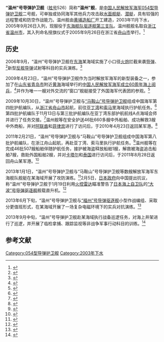 {{军舰模板
|名称= 温州舰[[File:Naval_Ensign_of_the_People's_Republic_of_China.svg|30px]]
|图片=[[File:PLANS_Wenzhou_(FFG-526)_20151213.jpg|300px]]
|照片说明=“温州”号导弹护卫舰
|舰名来源= [[浙江省|浙江省]][[温州市|温州市]]
|拥有国= [[中华人民共和国|中华人民共和国]]
|制造= [[黄埔造船厂|黄埔造船厂]]
|型号= [[054型导弹护卫舰|054型导弹护卫舰]]
|动工= 
|下水= 2003年11月
|服役= 2005年9月26日
|状态= 在役
|昵称= 
|荣誉=
|正常= 3500吨
|满载= 3900吨
|全长= 132米
|全宽= 15米
|吃水= 5米
|动力方式= {{link-en|柴-柴联合|Combined diesel and diesel}}（CODAD）
|发动机= [[16PA6STC柴油机|16PA6STC]][[柴油机|柴油机]]×4
|极速= 不低于27节
|续航= 3800海里（18节）
|成员= 190人
|舰载机= [[卡-28|卡-28]]×1或[[直-9#直-9C|直-9C]]×1
|搜索系统=H/SJD-9型舰壳主/被动声纳<br>H/LJP-345型火控雷达<br>H/LJP-344A型相控阵火控雷达<br>H/LJQ-360A型对海/低空搜索雷达<br>H/LJQ-364型对海/低空搜索雷达<br>H/LJP-347B型火控雷达<br>H/SJG-206型被动拖曳线列阵声纳
|武器系统= 4联装[[鹰击-83J|YJ-83J]][[反舰导弹|舰舰导弹]]×2<br>24联装HQ-10型[[防空导弹|舰空导弹]]*1<br>H/PJ-87型单管100毫米舰炮<br>[[H/PJ-13型6管30毫米舰炮|H/PJ-13型6管30毫米舰炮]]×4<br>003A型6管火箭深弹发射装置×2<br>3联装7424型324mm鱼雷发射器×2
|电战系统= H/RJZ-726型电子对抗系统<br>18联装H/RJZ-726-4型干扰发射装置×2<br>H/RJZ-751雷达侦察干扰装置
|其它=
|绰号=温迪（[[原神|原神]]中的角色“温迪”）}}
'''“温州”号导弹护卫舰'''（[[舷号|舷号]]526）简称'''“温州”舰'''，是[[中国人民解放军海军|中国人民解放军海军]][[054型导弹护卫舰|054型导弹护卫舰]]二号舰，可单独或协同海军其他兵力攻击敌[[水面舰艇|水面舰艇]]、[[潜艇|潜艇]]，具有较强的远程警戒和防空作战能力。温州舰由[[黄埔造船厂|黄埔造船厂]]开工建造，2003年11月下水，2005年9月26日入列，现服役于[[东海舰队|东海舰队]][[驱逐舰第三支队|驱逐舰第三支队]]。温州舰舰名取自[[浙江省|浙江省]][[温州市|温州市]]，其入列命名授旗仪式于2005年9月26日在浙江省[[舟山市|舟山市]]举行。<ref>{{cite web|url=http://www.chinanews.com/news/2005/2005-09-27/8/631838.shtml|title=中国自行研制的最新型导弹护卫舰“温州舰”服役|publisher=中新网|date=2005-09-26|access-date=2014-07-15|archive-date=2018-10-06|archive-url=https://web.archive.org/web/20181006015726/http://www.chinanews.com/news/2005/2005-09-27/8/631838.shtml|dead-url=no}}</ref>

== 历史 ==
2006年9月，“温州”号导弹护卫舰在[[东海|东海]]某海域实施了小口径[[火炮|火炮]]拦截来袭[[导弹|导弹]]、<ref>{{cite web|url= http://news.xinhuanet.com/mil/2007-05/04/content_6056783.htm|title= 记“中国青年五四奖章”标兵、温州舰舰长刘志刚|publisher= 新华网|date= 2007-05-04|access-date= 2014-07-15|archive-date= 2007-09-13|archive-url= https://web.archive.org/web/20070913183853/http://news.xinhuanet.com/mil/2007-05/04/content_6056783.htm|dead-url= no}}</ref>新型[[反舰导弹|反舰导弹]]试射等科目的实兵演练。<ref>{{cite web|url= http://news.66wz.com/system/2006/09/17/100184598.shtml|title= 温州舰，豪情四海威扬——温州舰命名一周年之际|publisher= 温州网|date= 2006-09-17|access-date= 2014-08-14|archive-date= 2018-10-01|archive-url= https://web.archive.org/web/20181001141034/http://news.66wz.com/system/2006/09/17/100184598.shtml|dead-url= no}}</ref>

2009年4月23日，“温州”号导弹护卫舰作为当时解放军海军的新型装备之一，参加了在[[山东省|山东省]][[青岛市|青岛市]]附近[[黄海|黄海]]海域举行的[[中国人民解放军海军成立60周年海上阅兵|中国人民解放军海军成立60周年海上阅兵]]，<ref>{{cite web|url= http://www.chinanews.com/gn/news/2009/04-23/1659221.shtml|title= 中国今将举行海上阅兵迎接海军建军60周年|publisher= 中新网|date= 2009-04-23|access-date= 2014-07-15|archive-date= 2020-02-11|archive-url= https://web.archive.org/web/20200211181121/http://www.chinanews.com/gn/news/2009/04-23/1659221.shtml|dead-url= no}}</ref>并作为唯一一艘对外交流的“窗口”舰艇接受了外国海军代表团的参观。<ref>{{cite web|url=http://www.cnwmw.gov.cn/Article_show.asp?ArticleID=2513|title=龙港镇拥军慰问团看望“温州舰”官兵|publisher=苍南文明网|date=2013-07-30|deadurl=yes|archiveurl=https://web.archive.org/web/20140819084209/http://www.cnwmw.gov.cn/Article_show.asp?ArticleID=2513|archivedate=2014-08-19}}</ref>

2009年10月30日，“温州”号导弹护卫舰与[[“马鞍山”号导弹护卫舰|“马鞍山”号导弹护卫舰]]组成中国海军第四批护航编队，从[[浙江省|浙江省]][[舟山市|舟山市]]起航，前往[[亚丁湾|亚丁湾]]和[[索马里|索马里]]海域执行护航任务。<ref>{{cite web|url= http://news.xinhuanet.com/photo/2009-10/31/content_12364036_4.htm|title=中国海军第四批护航编队舟山启航奔赴亚丁湾 |publisher=新华网| date=2009-10-31 }}</ref>第四批护航编队于11月13日与第三批护航编队在亚丁湾东部护航航线A点海域会师并进行了任务交接。<ref>{{cite web|url= http://news.xinhuanet.com/world/2009-11/13/content_12452559.htm|title=中国海军两批护航编队会师亚丁湾 |publisher=新华网| date=2009-11-13 }}</ref>温州舰等在安全护送46批660多艘中外船舶、成功解救3艘中外商船，并对[[阿联酋|阿联酋]]和[[菲律宾|菲律宾]]进行了访问后，于2010年4月23日返回某军港。<ref>{{cite web|url= http://news.xinhuanet.com/mil/2010-04/23/content_13410774.htm|title= 中国海军第四批护航编队归国|publisher= 新华网|date= 2010-04-23|access-date= 2014-07-15|archive-date= 2010-04-25|archive-url= https://web.archive.org/web/20100425235700/http://news.xinhuanet.com/mil/2010-04/23/content_13410774.htm|dead-url= no}}</ref>

2011年2月21日，“温州”号导弹护卫舰与“马鞍山”号导弹护卫舰组成中国海军第八批护航编队，在浙江舟山起航，再赴亚丁湾、索马里执行护航任务。<ref>{{cite web|url= http://www.gov.cn/jrzg/2011-02/21/content_1807356.htm|title= 中国海军第八批护航编队解缆起航执行护航任务|publisher= 中国政府网|date= 2011-02-21|access-date= 2014-07-15|archive-date= 2020-11-06|archive-url= https://web.archive.org/web/20201106090940/http://www.gov.cn/jrzg/2011-02/21/content_1807356.htm|dead-url= no}}</ref>温州舰等在完成46批507艘船舶伴随护航任务，接护被海盗释放船舶1艘，解救被海盗追击船舶7艘，救助外国船舶2艘，并对[[卡塔尔|卡塔尔]]和[[泰国|泰国]]进行访问后，于2011年8月28日返回舟山某军港。<ref>{{cite web|url= http://news.xinhuanet.com/2011-08/29/c_131082127.htm|title=中国海军第八批护航编队凯旋 返回舟山某军港 |publisher=新华网| date=2011-08-29 }}</ref>

2013年1月1日，“温州”号导弹护卫舰与“马鞍山”号导弹护卫舰等数艘解放军海军东海舰队舰艇在某海域开展了攻防演练。<ref>{{cite web|url= http://navy.81.cn/content/2013-01/08/content_5172993.htm|title= 新年度 舰艇在恶劣海况中“真打实抗”|publisher= 中国海军网|date= 2013-01-08|access-date= 2014-08-14|archive-date= 2018-10-01|archive-url= https://web.archive.org/web/20181001114921/http://navy.81.cn/content/2013-01/08/content_5172993.htm|dead-url= no}}</ref>2月5日，[[日本政府|日本政府]]向中国提出抗议，称“温州”号导弹护卫舰于1月19日利用[[火控雷达|火控雷达]]瞄准警告了[[日本海上自卫队|日本海上自卫队]]的[[“大波”号导弹驱逐舰|“大波”号导弹驱逐舰]]舰载直升机。<ref>{{cite web|url=http://mil.huanqiu.com/paper/2013-02/3622996.html|title=日媒称中国军舰火控雷达照射日舰或导致开战|publisher=环球网|date=2013-02-06|deadurl=yes|archiveurl=https://web.archive.org/web/20140814222743/http://mil.huanqiu.com/paper/2013-02/3622996.html|archivedate=2014-08-14}}</ref>

2013年6月下旬，“温州”号导弹护卫舰与[[“福州”号导弹驱逐舰|“福州”号导弹驱逐舰]]小型作战编组、采取分更值班形式，在某海域开展了一场复杂电磁环境下的实兵对抗演练。<ref>{{cite web|url= http://news.mod.gov.cn/pla/2013-07/05/content_4457471.htm|title= 东海舰队某驱逐舰支队 实兵对抗，“替补选手”打首发|publisher= 中华人民共和国国防部网|date= 2013-07-05|access-date= 2014-08-15|archive-date= 2018-10-06|archive-url= https://web.archive.org/web/20181006213610/http://news.mod.gov.cn/pla/2013-07/05/content_4457471.htm|dead-url= no}}</ref>

2013年9月中旬，“温州”号导弹护卫舰赴某海域执行战备巡逻任务，对海上井架进行了巡逻，并开展了临检拿捕、跟踪监视等非战争军事行动科目的训练。<ref>{{cite web|url= http://navy.81.cn/content/2013-09/18/content_5514084.htm|title= 东海舰队某驱逐舰支队温州舰巡逻线上卫海疆|publisher= 中国海军网|date= 2013-09-18|access-date= 2014-08-14|archive-date= 2018-10-01|archive-url= https://web.archive.org/web/20181001114548/http://navy.81.cn/content/2013-09/18/content_5514084.htm|dead-url= no}}</ref>

== 参考文献 ==
{{reflist}}

{{驱逐舰第三支队}}
{{054型导弹护卫舰}}

[[Category:054型导弹护卫舰|Category:054型导弹护卫舰]]
[[Category:2003年下水|Category:2003年下水]]